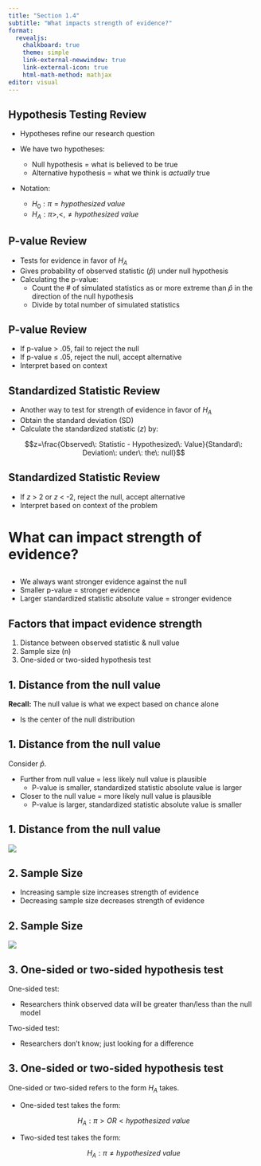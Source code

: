 ```yaml
---
title: "Section 1.4"
subtitle: "What impacts strength of evidence?"
format: 
  revealjs: 
    chalkboard: true
    theme: simple
    link-external-newwindow: true
    link-external-icon: true
    html-math-method: mathjax
editor: visual
---
```


## Hypothesis Testing Review

-   Hypotheses refine our research question

-   We have two hypotheses:

    -   Null hypothesis = what is believed to be true
    -   Alternative hypothesis = what we think is *actually* true

-   Notation:

    -   $H_{0}: \pi = hypothesized\: value$
    -   $H_{A}: \pi >,<,≠ hypothesized\: value$

## P-value Review {.center}

-   Tests for evidence in favor of $H_{A}$
-   Gives probability of observed statistic ($\hat{p}$) under null hypothesis
-   Calculating the p-value:
    -   Count the \# of simulated statistics as or more extreme than $\hat{p}$ in the direction of the null hypothesis
    -   Divide by total number of simulated statistics

## P-value Review {.center}

-   If p-value \> .05, fail to reject the null
-   If p-value ≤ .05, reject the null, accept alternative
-   Interpret based on context

## Standardized Statistic Review {.center}

-   Another way to test for strength of evidence in favor of $H_{A}$
-   Obtain the standard deviation (SD)
-   Calculate the standardized statistic ($z$) by:

$$z=\frac{Observed\: Statistic - Hypothesized\: Value}{Standard\: Deviation\: under\: the\: null}$$

## Standardized Statistic Review {.center}

-   If $z$ \> 2 or $z$ \< -2, reject the null, accept alternative
-   Interpret based on context of the problem

# What can impact strength of evidence?

##  {.center}

-   We always want stronger evidence against the null
-   Smaller p-value = stronger evidence
-   Larger standardized statistic absolute value = stronger evidence

## Factors that impact evidence strength {.center}

1.  Distance between observed statistic & null value
2.  Sample size (n)
3.  One-sided or two-sided hypothesis test

## 1. Distance from the null value {.center}

**Recall:** The null value is what we expect based on chance alone

-   Is the center of the null distribution

## 1. Distance from the null value {.center}

Consider $\hat{p}$.

-   Further from null value = less likely null value is plausible
    -   P-value is smaller, standardized statistic absolute value is larger
-   Closer to the null value = more likely null value is plausible
    -   P-value is larger, standardized statistic absolute value is smaller

## 1. Distance from the null value {.center}

![](images/4_distfromnull.png){fig-alt="Two null distributions with different values for p-hat. P-hat on the right is closer to the null, resulting in a larger p-value." fig-align="center"}

## 2. Sample Size {.center}

-   Increasing sample size increases strength of evidence
-   Decreasing sample size decreases strength of evidence

## 2. Sample Size {.center}

![](images/4_samplesize.png){fig-alt="Distributions with different sample sizes and values indicating more strength of evidence as sample size increases." fig-align="center"}

## 3. One-sided or two-sided hypothesis test {.center}

One-sided test:

-   Researchers think observed data will be greater than/less than the null model

Two-sided test:

-   Researchers don’t know; just looking for a difference

## 3. One-sided or two-sided hypothesis test

One-sided or two-sided refers to the form $H_{A}$ takes.

-   One-sided test takes the form:

$$H_{A}: \pi > OR < hypothesized\: value$$

-   Two-sided test takes the form:

$$H_{A}: \pi ≠ hypothesized\: value$$


